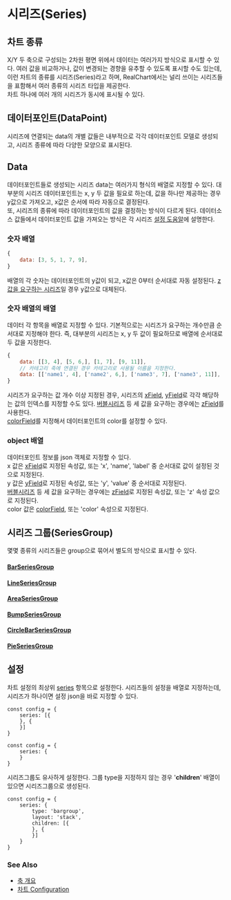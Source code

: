 # 시리즈(Series)

## 차트 종류

X/Y 두 축으로 구성되는 2차원 평면 위에서 데이터는 여러가지 방식으로 표시할 수 있다.
여러 값을 비교하거나, 값이 변경되는 경향을 유추할 수 있도록 표시할 수도 있는데,
이런 차트의 종류를 시리즈(Series)라고 하며, RealChart에서는 널리 쓰이는 시리즈들을 표함해서
여러 종류의 시리즈 타입을 제공한다.<br/>
차트 하나에 여러 개의 시리즈가 동시에 표시될 수 있다.

## 데이터포인트(DataPoint)

시리즈에 연결되는 data의 개별 값들은 내부적으로 각각 데이터포인트 모델로 생성되고,
시리즈 종류에 따라 다양한 모양으로 표시된다.

## Data

데이터포인트들로 생성되는 시리즈 data는 여러가지 형식의 배열로 지정할 수 있다.
대부분의 시리즈 데이터포인트는 x, y 두 값을 필요로 하는데, 값을 하나만 제공하는 경우 y값으로 가져오고,
x값은 순서에 따라 자동으로 결정된다.<br/>
또, 시리즈의 종류에 따라 데이터포인트의 값을 결정하는 방식이 다르게 된다.
데이터소스 값들에서 데이터포인트 값을 가져오는 방식은 각 시리즈 [설정 도움알](/config/config/series/bar)에 설명한다. 

### 숫자 배열

```js
{
    data: [3, 5, 1, 7, 9],
}
```

배열의 각 숫자는 데이터포인트의 y값이 되고, x값은 0부터 순서대로 자동 설정된다.
[z값을 요구하는 시리즈](/config/config/series/bubble)일 경우 y값으로 대체된다.

### 숫자 배열의 배열

데이터 각 항목을 배열로 지정할 수 있다.
기본적으로는 시리즈가 요구하는 개수만큼 순서대로 지정해야 한다.
즉, 대부분의 시리즈는 x, y 두 값이 필요하므로 배열에 순서대로 두 값을 지정한다.

```js
{
    data: [[3, 4], [5, 6,], [1, 7], [9, 11]],
    // 카테고리 축에 연결된 경우 카테고리로 사용될 이름을 지정한다.
    data: [['name1', 4], ['name2', 6,], ['name3', 7], ['name3', 11]],
}
```

시리즈가 요구하는 값 개수 이상 지정된 경우,
시리즈의 [xField](/config/config/base/series#xField), [yField](/config/config/base/series#yField)로 각각 해당하는 값의 인덱스를 지정할 수도 있다.
[버블시리즈](/config/config/series/bubble) 등 세 값을 요구하는 경우에는 [zField](/config/config/base/series#zField)를 사용한다.<br/>
[colorField](/config/config/base/series#colorField)를 지정해서 데이터포인트의 color를 설정할 수 있다.

### object 배열

데이터포인트 정보를 json 객체로 지정할 수 있다.<br/>
x 값은 [xField](/config/config/base/series#xField)로 지정된 속성값, 또는 'x', 'name', 'label' 중 순서대로 값이 설정된 것으로 지정된다.<br/>
y 값은 [yField](/config/config/base/series#yField)로 지정된 속성값, 또는 'y', 'value' 중 순서대로 지정된다.<br/>
[버블시리즈](/config/config/series/bubble) 등 세 값을 요구하는 경우에는 [zField](/config/config/base/series#zField)로 지정된 속성값, 또는 'z' 속성 값으로 지정된다.<br/>
color 값은 [colorField](/config/config/base/series#colorField), 또는 'color' 속성으로 지정된다.

## 시리즈 그룹(SeriesGroup)

몇몇 종류의 시리즈들은 group으로 묶어서 별도의 방식으로 표시할 수 있다.

#### [BarSeriesGroup](/guide/series/series-bargroup)

#### [LineSeriesGroup](/guide/series/series-linegroup)

#### [AreaSeriesGroup](/guide/series/series-areagroup)

#### [BumpSeriesGroup](/guide/series/series-bumpgroup)

#### [CircleBarSeriesGroup](/guide/series/series-circlebargroup)

#### [PieSeriesGroup](/guide/series/series-piegroup)

## 설정

차트 설정의 최상위 [series](/config/config/series) 항목으로 설정한다.
시리즈들의 설정을 배열로 지정하는데,
시리즈가 하나이면 설정 json을 바로 지정할 수 있다.

```
const config = {
    series: [{
    }, {
    }]
}
```

```
const config = {
    series: {
    }
}
```

시리즈그룹도 유사하게 설정한다. 
그룹 type을 지정하지 않는 경우 '**children**' 배열이 있으면 시리즈그룹으로 생성된다.

```
const config = {
    series: {
        type: 'bargroup',
        layout: 'stack',
        children: [{
        }, {
        }]
    }
}
```

### See Also

- [축 개요](/guide/axes)
- [차트 Configuration](/config)
